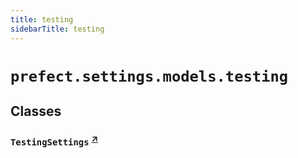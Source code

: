 ```yaml
---
title: testing
sidebarTitle: testing
---
```


# `prefect.settings.models.testing`

## Classes

### `TestingSettings` <sup><a href="https://github.com/PrefectHQ/prefect/blob/main/src/prefect/settings/models/testing.py#L9" target="_blank">↗</a></sup>
